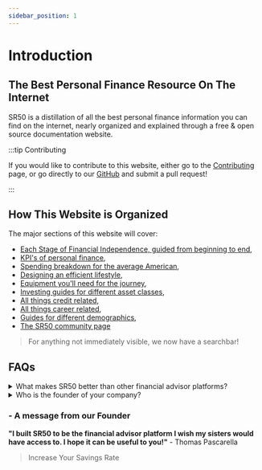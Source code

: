 ```yaml
---
sidebar_position: 1
---
```


# Introduction

## The Best Personal Finance Resource On The Internet

SR50 is a distillation of all the best personal finance information you can find on the internet, nearly organized and explained through a free & open source documentation website. 

:::tip Contributing

If you would like to contribute to this website, either go to the [Contributing](community/contributing.md) page, or go directly to our [GitHub](https://github.com/tpascarella/sr50) and submit a pull request!

:::

## How This Website is Organized

The major sections of this website will cover:
- [Each Stage of Financial Independence, guided from beginning to end](/fi-stages/index.md),
- [KPI's of personal finance](/kpis/index.md),
- [Spending breakdown for the average American](/spending/index.md),
- [Designing an efficient lifestyle](/lifestyle/index.md),
- [Equipment you'll need for the journey](/equipment/index.md),
- [Investing guides for different asset classes](/investing/index.md),
- [All things credit related](/credit/index.md),
- [All things career related](/careers/index.md),
- [Guides for different demographics](guides/index.md),
- [The SR50 community page](/community/index.md)

>For anything not immediately visible, we now have a searchbar!

## FAQs

<details>
  <summary>What makes SR50 better than other financial advisor platforms?</summary>

A few things:
- We make everything we teach freely available, and our educational material is [constantly being updated and refined](https://github.com/tpascarella/sr50/commits/main).
- We focus on improving users' Savings Rate, as opposed to Net Worth. [If you optimize for Savings Rate you can reach the same level of financial independence in just 3-5 years, as would take 35-40 years using a typical financial advisor approach.](/kpis/savings-rate.md)
- We do not sell insurance or shitty investment products like typical ["financial advisors."](problems.md)

</details>

<details>
  <summary>Who is the founder of your company?</summary>

[This guy.](https://tpascarella.github.io)

</details>

### - A message from our Founder

**"I built SR50 to be the financial advisor platform I wish my sisters would have access to. I hope it can be useful to you!"** - Thomas Pascarella

>Increase Your Savings Rate
